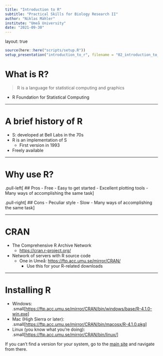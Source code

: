 ```yaml
---
title: "Introduction to R"
subtitle: "Practical Skills for Biology Research II"
author: "Niklas Mähler"
institute: "Umeå University"
date: "2021-09-30"
---
```


layout: true

```r
source(here::here("scripts/setup.R"))
setup_presentation("introduction_to_r", filename = "02_introduction_to_r.Rmd")
```

# What is R?

> R is a language for statistical computing and graphics

- R Foundation for Statistical Computing

---

# A brief history of R

- S: developed at Bell Labs in the 70s
- R is an implementation of S
  - First version in 1993
- Freely available

---

# Why use R?

.pull-left[
## Pros
- Free
- Easy to get started
- Excellent plotting tools
- Many ways of accomplishing the same task
]

.pull-right[
## Cons
- Peculiar style
- Slow
- Many ways of accomplishing the same task
]

---

# CRAN

- The Comprehensive R Archive Network
  - <https://cran.r-project.org/>
- Network of servers with R source code
  - One in Umeå: <https://ftp.acc.umu.se/mirror/CRAN/>
    - Use this for your R-related downloads
    
---

# Installing R

- Windows:<br>.small[<https://ftp.acc.umu.se/mirror/CRAN/bin/windows/base/R-4.1.0-win.exe>]
- Mac (High Sierra or later):<br>.small[<https://ftp.acc.umu.se/mirror/CRAN/bin/macosx/R-4.1.0.pkg>]
- Linux (you know what you're doing):<br>.small[<https://ftp.acc.umu.se/mirror/CRAN/bin/linux/>]

If you can't find a version for your system, go to the [main site](https://ftp.acc.umu.se/mirror/CRAN/) and navigate from there.
